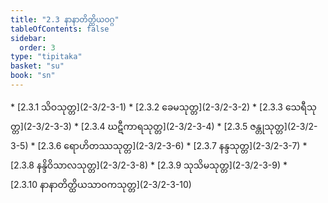 ```yaml
---
title: "2.3 နာနာတိတ္ထိယဝဂ္ဂ"
tableOfContents: false
sidebar:
  order: 3
type: "tipitaka"
basket: "su"
book: "sn"
---
```



<DynamicBreadcrumb />



<TableOfContents book="sn" section="2.3">
* [2.3.1 သိဝသုတ္တ](2-3/2-3-1)
* [2.3.2 ခေမသုတ္တ](2-3/2-3-2)
* [2.3.3 သေရီသုတ္တ](2-3/2-3-3)
* [2.3.4 ဃဋီကာရသုတ္တ](2-3/2-3-4)
* [2.3.5 ဇန္တုသုတ္တ](2-3/2-3-5)
* [2.3.6 ရောဟိတဿသုတ္တ](2-3/2-3-6)
* [2.3.7 နန္ဒသုတ္တ](2-3/2-3-7)
* [2.3.8 နန္ဒိဝိသာလသုတ္တ](2-3/2-3-8)
* [2.3.9 သုသိမသုတ္တ](2-3/2-3-9)
* [2.3.10 နာနာတိတ္ထိယသာဝကသုတ္တ](2-3/2-3-10)
</TableOfContents>